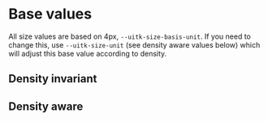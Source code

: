 
<Meta title="Documentation/Styles and Theming/Foundations/Size" />

# Base values

All size values are based on 4px, `--uitk-size-basis-unit`. If you need to change this, use `--uitk-size-unit` (see density aware values below) which will adjust this base value according to density.

## Density invariant

<Canvas>
  <Story name="Density Invariant">
    <DocGrid>
      <SpacingBlock spacingVar="--uitk-size-basis-unit" />
      <SpacingBlock spacingVar="--uitk-size-bottomBorder" />
      <SpacingBlock spacingVar="--uitk-size-brandBar" />
      <SpacingBlock spacingVar="--uitk-size-divider-strokeWidth" />
      <SpacingBlock spacingVar="--uitk-size-sharktooth-height" />
      <SpacingBlock spacingVar="--uitk-size-sharktooth-width" />
    </DocGrid>
  </Story>
</Canvas>

## Density aware

<Canvas>
  <Story name="Density Aware">
    <DocGrid>
      <SpacingBlock spacingVar="--uitk-size-unit" />
      <SpacingBlock spacingVar="--uitk-size-detail" />
      <SpacingBlock spacingVar="--uitk-size-base" />
      <SpacingBlock spacingVar="--uitk-size-divider-height" />
      <SpacingBlock spacingVar="--uitk-size-selection" />
      <SpacingBlock spacingVar="--uitk-size-stackable" />
    </DocGrid>
  </Story>
</Canvas>
